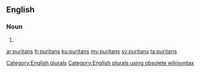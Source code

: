 ==English==

===Noun===
{{head|en}}

# {{plural of|puritan}}

[[Category:English plurals]][[Category:English plurals using obsolete wikisyntax]]

[[ar:puritans]]
[[fr:puritans]]
[[ku:puritans]]
[[my:puritans]]
[[sv:puritans]]
[[ta:puritans]]